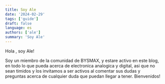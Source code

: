 ```yaml
---
title: Soy Ale
date: '2024-02-29'
tags: ['guide']
draft: false
language: es
authors: ['ale']
summary: 'Soy Ale'
---
```


Hola , soy Ale!

Soy un miembro de la comunidad de BYSMAX, y estare activo en este blog,
en todo lo que pueda acerca de electronica analogica y digital,
asi que no sean timidos y los invitamos a ser activos al comentar sus
dudas y preguntas acerca de cualquier duda que puedan llegar a tener.
Bienvenidos!
